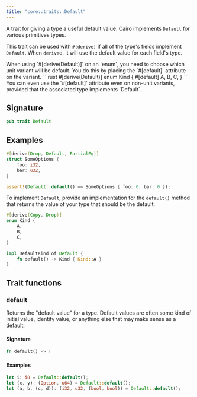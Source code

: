 ```yaml
---
title: "core::traits::Default"
---
```


A trait for giving a type a useful default value.
Cairo implements `Default` for various primitives types.

This trait can be used with `#[derive]` if all of the type's fields implement
`Default`. When `derive`d, it will use the default value for each field's type.

<Info>
When using `#[derive(Default)]` on an `enum`, you need to choose which unit variant will be
default. You do this by placing the `#[default]` attribute on the variant.
```rust
#[derive(Default)]
enum Kind {
    #[default]
    A,
    B,
    C,
}
```
You can even use the `#[default]` attribute even on non-unit variants, provided that the
associated type implements `Default`.
</Info>

## Signature

```rust
pub trait Default
```

## Examples

```rust
#[derive(Drop, Default, PartialEq)]
struct SomeOptions {
    foo: i32,
    bar: u32,
}

assert!(Default::default() == SomeOptions { foo: 0, bar: 0 });
```

To implement `Default`, provide an implementation for the `default()` method that returns the value of your type that should be the default:
```rust
#[derive(Copy, Drop)]
enum Kind {
    A,
    B,
    C,
}

impl DefaultKind of Default {
    fn default() -> Kind { Kind::A }
}
```

## Trait functions

### default

Returns the "default value" for a type.
Default values are often some kind of initial value, identity value, or anything else that
may make sense as a default.

#### Signature

```rust
fn default() -> T
```

#### Examples

```rust
let i: i8 = Default::default();
let (x, y): (Option, u64) = Default::default();
let (a, b, (c, d)): (i32, u32, (bool, bool)) = Default::default();
```




